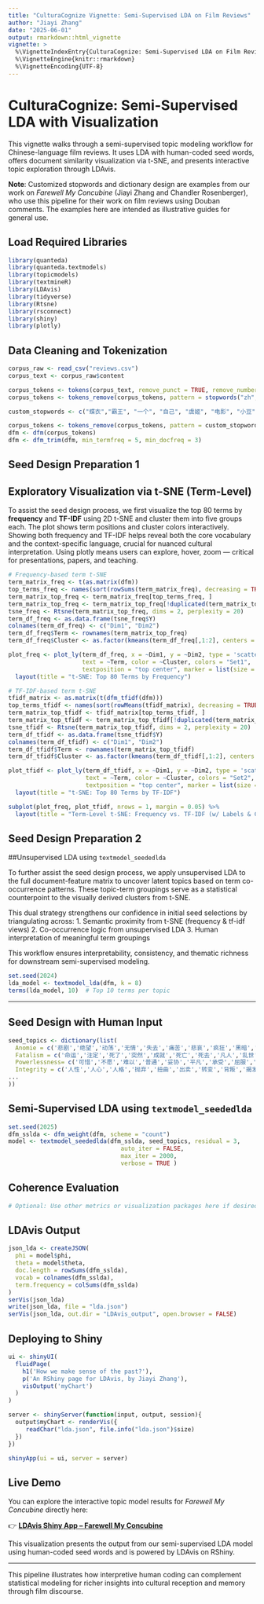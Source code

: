 ```yaml
---
title: "CulturaCognize Vignette: Semi-Supervised LDA on Film Reviews"
author: "Jiayi Zhang"
date: "2025-06-01"
output: rmarkdown::html_vignette
vignette: >
  %\VignetteIndexEntry{CulturaCognize: Semi-Supervised LDA on Film Reviews}
  %\VignetteEngine{knitr::rmarkdown}
  %\VignetteEncoding{UTF-8}
---
```


# CulturaCognize: Semi-Supervised LDA with Visualization

This vignette walks through a semi-supervised topic modeling workflow for Chinese-language film reviews. It uses LDA with human-coded seed words, offers document similarity visualization via t-SNE, and presents interactive topic exploration through LDAvis.

**Note**: Customized stopwords and dictionary design are examples from our work on *Farewell My Concubine* (Jiayi Zhang and Chandler Rosenberger), who use this pipeline for their work on film reviews using Douban comments. The examples here are intended as illustrative guides for general use.

## Load Required Libraries
```r
library(quanteda)
library(quanteda.textmodels)
library(topicmodels)
library(textmineR)
library(LDAvis)
library(tidyverse)
library(Rtsne)
library(rsconnect)
library(shiny)
library(plotly)
```

## Data Cleaning and Tokenization
```r
corpus_raw <- read_csv("reviews.csv")
corpus_text <- corpus_raw$content

corpus_tokens <- tokens(corpus_text, remove_punct = TRUE, remove_numbers = TRUE)
corpus_tokens <- tokens_remove(corpus_tokens, pattern = stopwords("zh", source = "marimo"))

custom_stopwords <- c("蝶衣","霸王", "一个", "自己", "虞姬", "电影", "小豆", "没有", "时候", "就是", "最后", "有用", "他们")

corpus_tokens <- tokens_remove(corpus_tokens, pattern = custom_stopwords)
dfm <- dfm(corpus_tokens)
dfm <- dfm_trim(dfm, min_termfreq = 5, min_docfreq = 3)
```
## Seed Design Preparation 1
## Exploratory Visualization via t-SNE (Term-Level)

To assist the seed design process, we first visualize the top 80 terms by **frequency** and **TF-IDF** using 2D t-SNE and cluster them into five groups each. The plot shows term positions and cluster colors interactively.
Showing both frequency and TF-IDF helps reveal both the core vocabulary and the context-specific language, crucial for nuanced cultural interpretation.
Using plotly means users can explore, hover, zoom — critical for presentations, papers, and teaching.

```r
# Frequency-based term t-SNE
term_matrix_freq <- t(as.matrix(dfm))
top_terms_freq <- names(sort(rowSums(term_matrix_freq), decreasing = TRUE))[1:80]
term_matrix_top_freq <- term_matrix_freq[top_terms_freq, ]
term_matrix_top_freq <- term_matrix_top_freq[!duplicated(term_matrix_top_freq), ]
tsne_freq <- Rtsne(term_matrix_top_freq, dims = 2, perplexity = 20)
term_df_freq <- as.data.frame(tsne_freq$Y)
colnames(term_df_freq) <- c("Dim1", "Dim2")
term_df_freq$Term <- rownames(term_matrix_top_freq)
term_df_freq$Cluster <- as.factor(kmeans(term_df_freq[,1:2], centers = 5)$cluster)

plot_freq <- plot_ly(term_df_freq, x = ~Dim1, y = ~Dim2, type = 'scatter', mode = 'markers+text',
                     text = ~Term, color = ~Cluster, colors = "Set1",
                     textposition = "top center", marker = list(size = 8)) %>%
  layout(title = "t-SNE: Top 80 Terms by Frequency")

# TF-IDF-based term t-SNE
tfidf_matrix <- as.matrix(t(dfm_tfidf(dfm)))
top_terms_tfidf <- names(sort(rowMeans(tfidf_matrix), decreasing = TRUE))[1:80]
term_matrix_top_tfidf <- tfidf_matrix[top_terms_tfidf, ]
term_matrix_top_tfidf <- term_matrix_top_tfidf[!duplicated(term_matrix_top_tfidf), ]
tsne_tfidf <- Rtsne(term_matrix_top_tfidf, dims = 2, perplexity = 20)
term_df_tfidf <- as.data.frame(tsne_tfidf$Y)
colnames(term_df_tfidf) <- c("Dim1", "Dim2")
term_df_tfidf$Term <- rownames(term_matrix_top_tfidf)
term_df_tfidf$Cluster <- as.factor(kmeans(term_df_tfidf[,1:2], centers = 5)$cluster)

plot_tfidf <- plot_ly(term_df_tfidf, x = ~Dim1, y = ~Dim2, type = 'scatter', mode = 'markers+text',
                      text = ~Term, color = ~Cluster, colors = "Set2",
                      textposition = "top center", marker = list(size = 8)) %>%
  layout(title = "t-SNE: Top 80 Terms by TF-IDF")

subplot(plot_freq, plot_tfidf, nrows = 1, margin = 0.05) %>%
  layout(title = "Term-Level t-SNE: Frequency vs. TF-IDF (w/ Labels & Clusters)")
```
## Seed Design Preparation 2
##Unsupervised LDA using `textmodel_seededlda`

To further assist the seed design process, we apply unsupervised LDA to the full document-feature matrix to uncover latent topics based on term co-occurrence patterns. These topic-term groupings serve as a statistical counterpoint to the visually derived clusters from t-SNE.

This dual strategy strengthens our confidence in initial seed selections by triangulating across:
1. Semantic proximity from t-SNE (frequency & tf-idf views)
2. Co-occurrence logic from unsupervised LDA
3. Human interpretation of meaningful term groupings

This workflow ensures interpretability, consistency, and thematic richness for downstream semi-supervised modeling.

```r
set.seed(2024)
lda_model <- textmodel_lda(dfm, k = 8)
terms(lda_model, 10)  # Top 10 terms per topic
```
-------------------------

## Seed Design with Human Input
```r
seed_topics <- dictionary(list(
  Anomie = c('悲剧','绝望','动荡','无情','失去','痛苦','悲哀','疯狂','黑暗','挣扎','害怕','混乱','折磨','暴力','悲惨','可悲','沉重','残忍','悲伤','苦难','崩溃','残酷','艰苦','辛苦'),
  Fatalism = c('命运','注定','死了','突然','成就','死亡','死去','凡人','乱世','毁灭','宿命','天命', '无力','命苦','认命'),
  Powerlessness= c('可惜','不愿','难以','普通','妥协','平凡','承受','屈服','隐忍','牺牲','可怜','压抑', '孤独','无奈','放弃'),
  Integrity = c('人性','人心','人格','抛弃','扭曲','出卖','转变','背叛','揭发','批斗','自保','六亲', '不认'),
...
))
```

## Semi-Supervised LDA using `textmodel_seededlda`
```r
set.seed(2025)
dfm_sslda <- dfm_weight(dfm, scheme = "count")
model <- textmodel_seededlda(dfm_sslda, seed_topics, residual = 3, 
                                auto_iter = FALSE,
                                max_iter = 2000,
                                verbose = TRUE )
```


## Coherence Evaluation
```r
# Optional: Use other metrics or visualization packages here if desired
```

## LDAvis Output
```r
json_lda <- createJSON(
  phi = model$phi, 
  theta = model$theta, 
  doc.length = rowSums(dfm_sslda), 
  vocab = colnames(dfm_sslda), 
  term.frequency = colSums(dfm_sslda)
)
serVis(json_lda)
write(json_lda, file = "lda.json")
serVis(json_lda, out.dir = "LDAvis_output", open.browser = FALSE)
```

## Deploying to Shiny
```r
ui <- shinyUI(
  fluidPage(
    h1('How we make sense of the past?'),
    p('An RShiny page for LDAvis, by Jiayi Zhang'),
    visOutput('myChart')
  )
)

server <- shinyServer(function(input, output, session){
  output$myChart <- renderVis({
     readChar("lda.json", file.info("lda.json")$size)
  })
})

shinyApp(ui = ui, server = server)
```

## Live Demo

You can explore the interactive topic model results for *Farewell My Concubine* directly here:

👉 **[LDAvis Shiny App – Farewell My Concubine](https://jiayizhangg.shinyapps.io/farewell/#topic=2&lambda=1&term=)**

This visualization presents the output from our semi-supervised LDA model using human-coded seed words and is powered by LDAvis on RShiny.

---

This pipeline illustrates how interpretive human coding can complement statistical modeling for richer insights into cultural reception and memory through film discourse.
